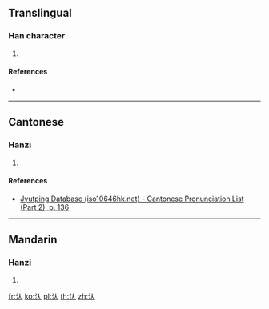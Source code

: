 ==Translingual==

===Han character===
{{Han char|rn=85|rad=水|as=02|sn=5|four=|canj=EO|ids=⿰氵人}}

# {{defn|Han|sort=水02}}

====References====
* {{Han ref|kx=0604.070|dkj=17108|hdz=31548.070|uh=6C44|ud=27716}}

----

==Cantonese==

===Hanzi===
{{yue-hanzi|jyut=[[zak4]]|y=jak4}}

# {{defn|lang=yue|sort=水02}}

====References====
*[http://www.iso10646hk.net/jp/document/download.jsp Jyutping Database (iso10646hk.net) - Cantonese Pronunciation List (Part 2), p. 136]

----

==Mandarin==

===Hanzi===
{{cmn-hanzi|pin=[[zè]] ([[ze4]])|wg=tse<sup>4</sup>}}

# {{defn|lang=cmn|sort=水02}}

[[fr:汄]]
[[ko:汄]]
[[pl:汄]]
[[th:汄]]
[[zh:汄]]